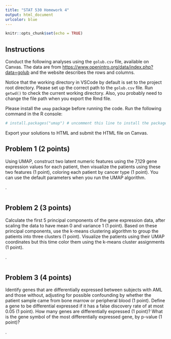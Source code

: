 ```yaml
---
title: "STAT 530 Homework 4"
output: html_document
urlcolor: blue
---
```


```r
knitr::opts_chunk$set(echo = TRUE)
```

## Instructions

Conduct the following analyses using the `golub.csv` file, available on Canvas. The data are from [https://www.openintro.org/data/index.php?data=golub](https://www.openintro.org/data/index.php?data=golub) and the website describes the rows and columns.

Notice that the working directory in VSCode by default is set to the project root directory. Please set up the correct path to the `golub.csv` file. Run `getwd()` to check the current working directory. Also, you probably need to change the file path when you export the Rmd file.

Please install the `umap` package before running the code. Run the following command in the R console:

```r
# install.packages("umap") # uncomment this line to install the package
```

Export your solutions to HTML and submit the HTML file on Canvas.

## Problem 1 (2 points)

Using UMAP, construct two latent numeric features using the 7,129 gene expression values for each patient, then visualize the patients using these two features (1 point), coloring each patient by cancer type (1 point). You can use the default parameters when you run the UMAP algorithm.

\textbf{Solution}.

```r

```

## Problem 2 (3 points)

Calculate the first 5 principal components of the gene expression data, after scaling the data to have mean 0 and variance 1 (1 point). Based on these principal components, use the k-means clustering algorithm to group the patients into three clusters (1 point). Visualize the patients using their UMAP coordinates but this time color them using the k-means cluster assignments (1 point).

\textbf{Solution}.

```r

```

## Problem 3 (4 points)

Identify genes that are differentially expressed between subjects with AML and those without, adjusting for possible confounding by whether the patient sample came from bone marrow or peripheral blood (1 point). Define a gene to be differential expressed if it has a false discovery rate of at most 0.05 (1 point). How many genes are differentially expressed (1 point)? What is the gene symbol of the most differentially expressed gene, by p-value (1 point)?

\textbf{Solution}.

```r

```